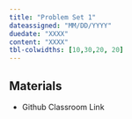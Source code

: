 ```yaml
---
title: "Problem Set 1"
dateassigned: "MM/DD/YYYY"
duedate: "XXXX"
content: "XXXX"
tbl-colwidths: [10,30,20, 20]
---
```


## Materials

-   Github Classroom Link
